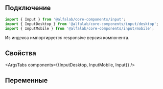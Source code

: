 
## Подключение

```jsx
import { Input } from '@alfalab/core-components/input';
import { InputDesktop } from '@alfalab/core-components/input/desktop';
import { InputMobile } from '@alfalab/core-components/input/mobile';
```
Из индекса импортируется responsive версия компонента. 

## Свойства

<ArgsTabs components={{InputDesktop, InputMobile, Input}} />

## Переменные

<CssVars css={vars} />

